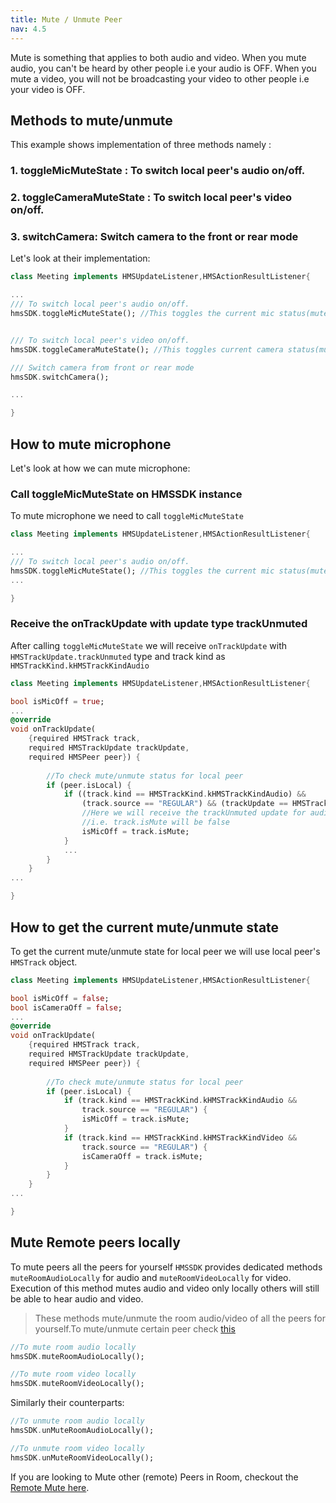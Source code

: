 ```yaml
---
title: Mute / Unmute Peer
nav: 4.5
---
```


Mute is something that applies to both audio and video. When you mute audio, you can't be heard by other people i.e your audio is OFF. When you mute a video, you will not be broadcasting your video to other people i.e your video is OFF.

## Methods to mute/unmute

This example shows implementation of three methods namely :

### 1. toggleMicMuteState : To switch local peer's audio on/off.
### 2. toggleCameraMuteState : To switch local peer's video on/off.
### 3. switchCamera: Switch camera to the front or rear mode

Let's look at their implementation:

```dart
class Meeting implements HMSUpdateListener,HMSActionResultListener{

...
/// To switch local peer's audio on/off.
hmsSDK.toggleMicMuteState(); //This toggles the current mic status(mute/unmute)


/// To switch local peer's video on/off.
hmsSDK.toggleCameraMuteState(); //This toggles current camera status(mute/unmute)

/// Switch camera from front or rear mode
hmsSDK.switchCamera();

...

}
```

## How to mute microphone 

Let's look at how we can mute microphone:

<div className="steps-container">

### Call toggleMicMuteState on HMSSDK instance

To mute microphone we need to call `toggleMicMuteState`

```dart
class Meeting implements HMSUpdateListener,HMSActionResultListener{

...
/// To switch local peer's audio on/off.
hmsSDK.toggleMicMuteState(); //This toggles the current mic status(mute/unmute)
...

}
```

### Receive the onTrackUpdate with update type trackUnmuted

After calling `toggleMicMuteState` we will receive `onTrackUpdate` with `HMSTrackUpdate.trackUnmuted` type 
and track kind as `HMSTrackKind.kHMSTrackKindAudio`

```dart
class Meeting implements HMSUpdateListener,HMSActionResultListener{

bool isMicOff = true;
...
@override
void onTrackUpdate(
    {required HMSTrack track,
    required HMSTrackUpdate trackUpdate,
    required HMSPeer peer}) {
    
        //To check mute/unmute status for local peer
        if (peer.isLocal) {
            if ((track.kind == HMSTrackKind.kHMSTrackKindAudio) &&
                (track.source == "REGULAR") && (trackUpdate == HMSTrackUpdate.trackUnMuted)) {
                //Here we will receive the trackUnmuted update for audio track of local peer.
                //i.e. track.isMute will be false
                isMicOff = track.isMute;
            }
            ...
        }
    }
...

}
```

</div>

## How to get the current mute/unmute state

To get the current mute/unmute state for local peer we will use local peer's `HMSTrack` object.

```dart
class Meeting implements HMSUpdateListener,HMSActionResultListener{

bool isMicOff = false;
bool isCameraOff = false;
...
@override
void onTrackUpdate(
    {required HMSTrack track,
    required HMSTrackUpdate trackUpdate,
    required HMSPeer peer}) {
    
        //To check mute/unmute status for local peer
        if (peer.isLocal) {
            if (track.kind == HMSTrackKind.kHMSTrackKindAudio &&
                track.source == "REGULAR") {
                isMicOff = track.isMute;
            }
            if (track.kind == HMSTrackKind.kHMSTrackKindVideo &&
                track.source == "REGULAR") {
                isCameraOff = track.isMute;
            }
        }
    }
...

}
```

## Mute Remote peers locally 

To mute peers all the peers for yourself `HMSSDK` provides dedicated methods `muteRoomAudioLocally` for audio and `muteRoomVideoLocally` for video. Execution
of this method mutes audio and video only locally others will still be able to hear audio and video.

> These methods mute/unmute the room audio/video of all the peers for yourself.To mute/unmute certain peer check [this](/flutter/v2/features/remote-mute-unmute)

```dart
//To mute room audio locally
hmsSDK.muteRoomAudioLocally();

//To mute room video locally
hmsSDK.muteRoomVideoLocally();
```

Similarly their counterparts:

```dart
//To unmute room audio locally
hmsSDK.unMuteRoomAudioLocally();

//To unmute room video locally
hmsSDK.unMuteRoomVideoLocally();
```

If you are looking to Mute other (remote) Peers in Room, checkout the [Remote Mute here](/flutter/v2/how--to-guides/interact-with-room/track/remote-mute-unmute).
